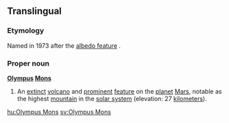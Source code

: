 ==Translingual==

===Etymology===
Named in 1973 after the [[albedo feature]] {{term|Nix Olympica||Snows of Olympus}}.

===Proper noun===
{{wikipedia}}
'''[[Olympus]] [[Mons]]'''

# {{surface feature}} An [[extinct]] [[volcano]] and [[prominent]] [[feature]] on the [[planet]] [[Mars]], notable as the highest [[mountain]] in the [[solar system]] (elevation: 27 [[kilometers]]).

[[hu:Olympus Mons]]
[[sv:Olympus Mons]]